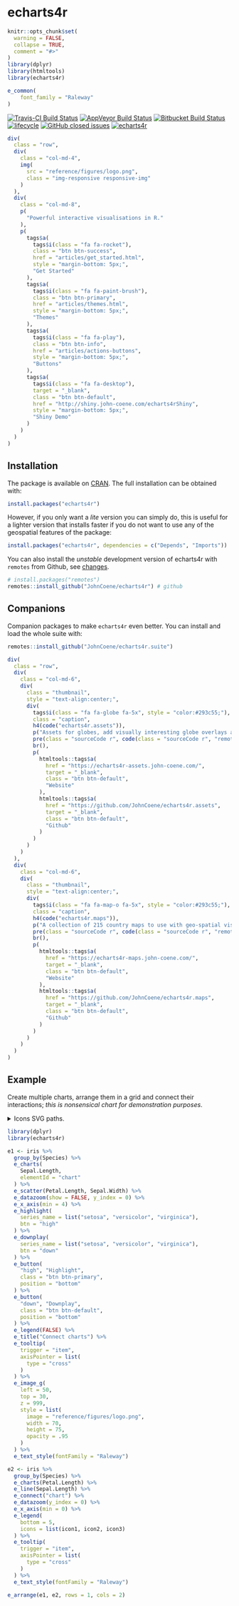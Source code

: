 # echarts4r

```r
knitr::opts_chunk$set(
  warning = FALSE,
  collapse = TRUE,
  comment = "#>"
)
library(dplyr)
library(htmltools)
library(echarts4r)

e_common(
    font_family = "Raleway"
)
```

[![Travis-CI Build Status](https://travis-ci.org/JohnCoene/echarts4r.svg?branch=master)](https://travis-ci.org/JohnCoene/echarts4r) [![AppVeyor Build Status](https://ci.appveyor.com/api/projects/status/github/JohnCoene/echarts4r?branch=master&svg=true)](https://ci.appveyor.com/project/JohnCoene/echarts4r) [![Bitbucket Build Status](https://img.shields.io/bitbucket/pipelines/JohnCoene/echarts4r.svg)](https://bitbucket.org/JohnCoene/echarts4r) [![lifecycle](https://img.shields.io/badge/lifecycle-maturing-blue.svg)](https://www.tidyverse.org/lifecycle/#maturing) [![GitHub closed issues](https://img.shields.io/github/issues-closed/JohnCoene/echarts4r.svg)](https://github.com/JohnCoene/echarts4r/issues) [![echarts4r](https://cranlogs.r-pkg.org/badges/echarts4r)](https://CRAN.R-project.org/package=echarts4r) 

```r
div(
  class = "row",
  div(
    class = "col-md-4",
    img(
      src = "reference/figures/logo.png",
      class = "img-responsive responsive-img"
    )
  ),
  div(
    class = "col-md-8",
    p(
      "Powerful interactive visualisations in R."
    ),
    p(
      tags$a(
        tags$i(class = "fa fa-rocket"),
        class = "btn btn-success",
        href = "articles/get_started.html",
        style = "margin-bottom: 5px;",
        "Get Started"
      ),
      tags$a(
        tags$i(class = "fa fa-paint-brush"),
        class = "btn btn-primary",
        href = "articles/themes.html",
        style = "margin-bottom: 5px;",
        "Themes"
      ),
      tags$a(
        tags$i(class = "fa fa-play"),
        class = "btn btn-info",
        href = "articles/actions-buttons",
        style = "margin-bottom: 5px;",
        "Buttons"
      ),
      tags$a(
        tags$i(class = "fa fa-desktop"),
        target = "_blank",
        class = "btn btn-default",
        href = "http://shiny.john-coene.com/echarts4rShiny",
        style = "margin-bottom: 5px;",
        "Shiny Demo"
      )
    )
  )
)
```

## Installation

The package is available on [CRAN](https://CRAN.R-project.org/package=echarts4r). The full installation can be obtained with:

```r
install.packages("echarts4r")
```

However, if you only want a _lite_ version you can simply do, this is useful for a lighter version that installs faster if you do not want to use any of the geospatial features of the package:

```r
install.packages("echarts4r", dependencies = c("Depends", "Imports"))
```

You can also install the _unstable_ development version of echarts4r with `remotes` from Github, see [changes](news/index.html).

```r
# install.packages("remotes")
remotes::install_github("JohnCoene/echarts4r") # github
```

## Companions

Companion packages to make `echarts4r` even better. You can install and load the whole suite with:

```r
remotes::install_github("JohnCoene/echarts4r.suite")
```

```r
div(
  class = "row",
  div(
    class = "col-md-6",
    div(
      class = "thumbnail",
      style = "text-align:center;",
      div(
        tags$i(class = "fa fa-globe fa-5x", style = "color:#293c55;"),
        class = "caption",
        h4(code("echarts4r.assets")),
        p("Assets for globes, add visually interesting globe overlays and background."),
        pre(class = "sourceCode r", code(class = "sourceCode r", "remotes::install_github('JohnCoene/echarts4r.assets')")),
        br(),
        p(
          htmltools::tags$a(
            href = "https://echarts4r-assets.john-coene.com/",
            target = "_blank",
            class = "btn btn-default",
            "Website"
          ),
          htmltools::tags$a(
            href = "https://github.com/JohnCoene/echarts4r.assets",
            target = "_blank",
            class = "btn btn-default",
            "Github"
          )
        )
      )
    )
  ),
  div(
    class = "col-md-6",
    div(
      class = "thumbnail",
      style = "text-align:center;",
      div(
        tags$i(class = "fa fa-map-o fa-5x", style = "color:#293c55;"),
        class = "caption",
        h4(code("echarts4r.maps")),
        p("A collection of 215 country maps to use with geo-spatial visualisations."),
        pre(class = "sourceCode r", code(class = "sourceCode r", "remotes::install_github('JohnCoene/echarts4r.maps')")),
        br(),
        p(
          htmltools::tags$a(
            href = "https://echarts4r-maps.john-coene.com/",
            target = "_blank",
            class = "btn btn-default",
            "Website"
          ),
          htmltools::tags$a(
            href = "https://github.com/JohnCoene/echarts4r.maps",
            target = "_blank",
            class = "btn btn-default",
            "Github"
          )
        )
      )
    )
  )
)
```

## Example

Create multiple charts, arrange them in a grid and connect their interactions; _this is nonsensical chart for demonstration purposes_.

<details>
<summary>Icons SVG paths.</summary>
The SVG paths are taken from [svgicons.sparkk.fr](http://svgicons.sparkk.fr/).

```r
icon1 <- "path://M10,1.375c-3.17,0-5.75,2.548-5.75,5.682c0,6.685,5.259,11.276,5.483,11.469c0.152,0.132,0.382,0.132,0.534,0c0.224-0.193,5.481-4.784,5.483-11.469C15.75,3.923,13.171,1.375,10,1.375 M10,17.653c-1.064-1.024-4.929-5.127-4.929-10.596c0-2.68,2.212-4.861,4.929-4.861s4.929,2.181,4.929,4.861C14.927,12.518,11.063,16.627,10,17.653 M10,3.839c-1.815,0-3.286,1.47-3.286,3.286s1.47,3.286,3.286,3.286s3.286-1.47,3.286-3.286S11.815,3.839,10,3.839 M10,9.589c-1.359,0-2.464-1.105-2.464-2.464S8.641,4.661,10,4.661s2.464,1.105,2.464,2.464S11.359,9.589,10,9.589"

icon2 <- "path://M17.218,2.268L2.477,8.388C2.13,8.535,2.164,9.05,2.542,9.134L9.33,10.67l1.535,6.787c0.083,0.377,0.602,0.415,0.745,0.065l6.123-14.74C17.866,2.46,17.539,2.134,17.218,2.268 M3.92,8.641l11.772-4.89L9.535,9.909L3.92,8.641z M11.358,16.078l-1.268-5.613l6.157-6.157L11.358,16.078z"

icon3 <- "path://M18.092,5.137l-3.977-1.466h-0.006c0.084,0.042-0.123-0.08-0.283,0H13.82L10,5.079L6.178,3.671H6.172c0.076,0.038-0.114-0.076-0.285,0H5.884L1.908,5.137c-0.151,0.062-0.25,0.207-0.25,0.369v10.451c0,0.691,0.879,0.244,0.545,0.369l3.829-1.406l3.821,1.406c0.186,0.062,0.385-0.029,0.294,0l3.822-1.406l3.83,1.406c0.26,0.1,0.543-0.08,0.543-0.369V5.506C18.342,5.344,18.242,5.199,18.092,5.137 M5.633,14.221l-3.181,1.15V5.776l3.181-1.15V14.221z M9.602,15.371l-3.173-1.15V4.626l3.173,1.15V15.371z M13.57,14.221l-3.173,1.15V5.776l3.173-1.15V14.221z M17.547,15.371l-3.182-1.15V4.626l3.182,1.15V15.371z"
```
</details>

```r
library(dplyr)
library(echarts4r)

e1 <- iris %>% 
  group_by(Species) %>% 
  e_charts(
    Sepal.Length,
    elementId = "chart"
  ) %>% 
  e_scatter(Petal.Length, Sepal.Width) %>% 
  e_datazoom(show = FALSE, y_index = 0) %>% 
  e_x_axis(min = 4) %>%  
  e_highlight(
    series_name = list("setosa", "versicolor", "virginica"), 
    btn = "high"
  ) %>% 
  e_downplay(
    series_name = list("setosa", "versicolor", "virginica"), 
    btn = "down"
  ) %>% 
  e_button(
    "high", "Highlight", 
    class = "btn btn-primary", 
    position = "bottom"
  ) %>% 
  e_button(
    "down", "Downplay", 
    class = "btn btn-default", 
    position = "bottom"
  ) %>% 
  e_legend(FALSE) %>% 
  e_title("Connect charts") %>% 
  e_tooltip(
    trigger = "item",
    axisPointer = list(
      type = "cross"
    )
  ) %>% 
  e_image_g(
    left = 50,
    top = 30,
    z = 999,
    style = list(
      image = "reference/figures/logo.png",
      width = 70,
      height = 75,
      opacity = .95
    )
  ) %>% 
  e_text_style(fontFamily = "Raleway")

e2 <- iris %>% 
  group_by(Species) %>%
  e_charts(Petal.Length) %>% 
  e_line(Sepal.Length) %>% 
  e_connect("chart") %>% 
  e_datazoom(y_index = 0) %>% 
  e_x_axis(min = 0) %>% 
  e_legend(
    bottom = 5,
    icons = list(icon1, icon2, icon3)
  ) %>% 
  e_tooltip(
    trigger = "item",
    axisPointer = list(
      type = "cross"
    )
  ) %>% 
  e_text_style(fontFamily = "Raleway")

e_arrange(e1, e2, rows = 1, cols = 2)
```
